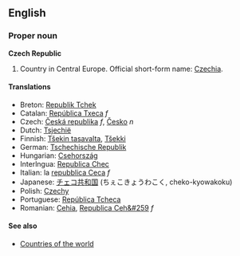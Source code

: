 ==English==
===Proper noun===
'''Czech Republic'''

#Country in Central Europe. Official short-form name: [[Czechia]].

====Translations====
*Breton: [[Republik Tchek]]
*Catalan: [[República Txeca]] ''f''
*Czech: [[Česká republika]]  ''f'', [[Česko]] ''n''
*Dutch: [[Tsjechië]]
*Finnish: [[Tšekin tasavalta]], [[Tšekki]]
*German: [[Tschechische Republik]]
*Hungarian: [[Csehország]]
*Interlngua: [[Republica Chec]]
*Italian: la [[repubblica Ceca]] ''f''
*Japanese: [[チェコ共和国]] (ちぇこきょうわこく, cheko-kyowakoku)
*Polish: [[Czechy]]
*Portuguese: [[República Tcheca]]
*Romanian: [[Cehia]], [[Republica Ceh&#259]] ''f''

====See also====
*[[Countries of the world]]